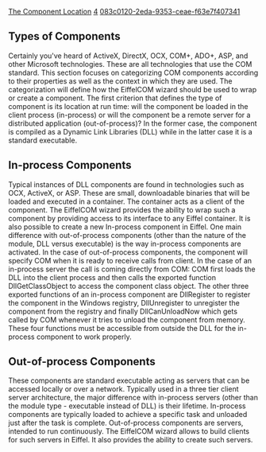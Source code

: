 [[Property:title|The Component Location]]
[[Property:weight|4]]
[[Property:uuid|083c0120-2eda-9353-ceae-f63e7f407341]]

==Types of Components==
Certainly you've heard of ActiveX, DirectX, OCX, COM+, ADO+, ASP, and other Microsoft technologies. These are all technologies that use the COM standard. This section focuses on categorizing COM components according to their properties as well as the context in which they are used. The categorization will define how the EiffelCOM wizard should be used to wrap or create a component.  The first criterion that defines the type of component is its location at run time:  will the component be loaded in the client process (in-process) or will the component be a remote server for a distributed application (out-of-process)? In the former case, the component is compiled as a Dynamic Link Libraries (DLL) while in the latter case it is a standard executable. 

==In-process Components==

Typical instances of DLL components are found in technologies such as OCX, ActiveX, or ASP. These are small, downloadable binaries that will be loaded and executed in a container. The container acts as a client of the component. The EiffelCOM wizard provides the ability to wrap such a component by providing access to its interface to any Eiffel container. It is also possible to create a new In-process component in Eiffel. 
One main difference with out-of-process components (other than the nature of the module, DLL versus executable) is the way in-process components are activated. In the case of out-of-process components, the component will specify COM when it is ready to receive calls from client. In the case of an in-process server the call is coming directly from COM: COM first loads the DLL into the client process and then calls the exported function DllGetClassObject to access the component class object. The other three exported functions of an in-process component are DllRegister to register the component in the Windows registry, DllUnregister to unregister the component from the registry and finally DllCanUnloadNow which gets called by COM whenever it tries to unload the component from memory. These four functions must be accessible from outside the DLL for the in-process component to work properly. 
 
==Out-of-process Components==
These components are standard executable acting as servers that can be accessed locally or over a network. Typically used in a three tier client server architecture, the major difference with in-process servers (other than the module type - executable instead of DLL) is their lifetime. In-process components are typically loaded to achieve a specific task and unloaded just after the task is complete. Out-of-process components are servers, intended to run continuously. The EiffelCOM wizard allows to build clients for such servers in Eiffel. It also provides the ability to create such servers. 


{{seealso|<br/>
[[EiffelCOM Library|EiffelCOM library]]  <br/>
[[EiffelCOM: Introduction|Introduction]]  <br/>
[[COM Concepts|COM Concepts]]  <br/>
[[COM Interfaces|COM Interfaces]]  <br/>
[[Coclass|Coclasses]]  <br/>
[[Access Type|Access Type]]  <br/>
[[Deeper into COM|Deeper into COM]]  }}




